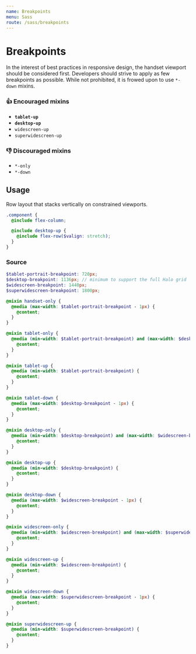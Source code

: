 ```yaml
---
name: Breakpoints
menu: Sass
route: /sass/breakpoints
---
```


# Breakpoints

In the interest of best practices in responsive design, the handset viewport should be considered first. Developers should strive to apply as few breakpoints as possible. While not prohibited, it is frowed upon to use `*-down` mixins.

### 👍 Encouraged mixins

- **`tablet-up`**
- **`desktop-up`**
- `widescreen-up`
- `superwidescreen-up`

### 👎 Discouraged mixins

- `*-only`
- `*-down`

## Usage

Row layout that stacks vertically on constrained viewports.

```scss
.component {
  @include flex-column;

  @include desktop-up {
    @include flex-row($valign: stretch);
  }
}

```

### Source

```scss
$tablet-portrait-breakpoint: 720px;
$desktop-breakpoint: 1136px; // minimum to support the full Halo grid
$widescreen-breakpoint: 1440px;
$superwidescreen-breakpoint: 1800px;

@mixin handset-only {
  @media (max-width: $tablet-portrait-breakpoint - 1px) {
    @content;
  }
}

@mixin tablet-only {
  @media (min-width: $tablet-portrait-breakpoint) and (max-width: $desktop-breakpoint - 1px) {
    @content;
  }
}

@mixin tablet-up {
  @media (min-width: $tablet-portrait-breakpoint) {
    @content;
  }
}

@mixin tablet-down {
  @media (max-width: $desktop-breakpoint - 1px) {
    @content;
  }
}

@mixin desktop-only {
  @media (min-width: $desktop-breakpoint) and (max-width: $widescreen-breakpoint - 1px) {
    @content;
  }
}

@mixin desktop-up {
  @media (min-width: $desktop-breakpoint) {
    @content;
  }
}

@mixin desktop-down {
  @media (max-width: $widescreen-breakpoint - 1px) {
    @content;
  }
}

@mixin widescreen-only {
  @media (min-width: $widescreen-breakpoint) and (max-width: $superwidescreen-breakpoint - 1px) {
    @content;
  }
}

@mixin widescreen-up {
  @media (min-width: $widescreen-breakpoint) {
    @content;
  }
}

@mixin widescreen-down {
  @media (max-width: $superwidescreen-breakpoint - 1px) {
    @content;
  }
}

@mixin superwidescreen-up {
  @media (min-width: $superwidescreen-breakpoint) {
    @content;
  }
}
```
